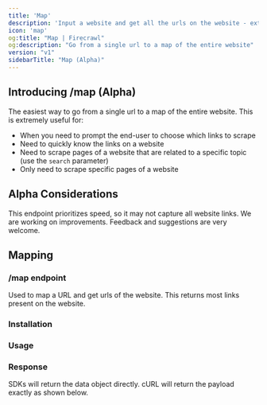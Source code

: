 ```yaml
---
title: 'Map'
description: 'Input a website and get all the urls on the website - extremly fast'
icon: 'map'
og:title: "Map | Firecrawl"
og:description: "Go from a single url to a map of the entire website"
version: "v1"
sidebarTitle: "Map (Alpha)"
---
```



## Introducing /map (Alpha)

The easiest way to go from a single url to a map of the entire website. This is extremely useful for:
- When you need to prompt the end-user to choose which links to scrape
- Need to quickly know the links on a website
- Need to scrape pages of a website that are related to a specific topic (use the `search` parameter)
- Only need to scrape specific pages of a website

## Alpha Considerations

This endpoint prioritizes speed, so it may not capture all website links. We are working on improvements. Feedback and suggestions are very welcome.


## Mapping

### /map endpoint

Used to map a URL and get urls of the website. This returns most links present on the website.


### Installation 

<CodeGroup>

<InstallationPython />
<InstallationJavaScript />
<InstallationGo />
<InstallationRust />

</CodeGroup>

### Usage

<CodeGroup>

<MapPython />
<MapJavaScript />
<MapGo />
<MapRust />
<MapCURL />

</CodeGroup>

### Response

SDKs will return the data object directly. cURL will return the payload exactly as shown below.

<MapResponse />